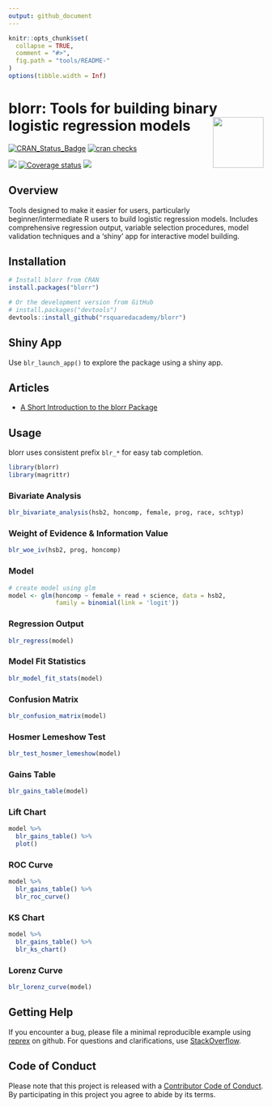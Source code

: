 ```yaml
---
output: github_document
---
```


<!-- README.md is generated from README.Rmd. Please edit that file -->

```r
knitr::opts_chunk$set(
  collapse = TRUE,
  comment = "#>",
  fig.path = "tools/README-"
)
options(tibble.width = Inf)
```

# blorr: Tools for building binary logistic regression models <img src="hex_blorr.png" height="100px" align="right" />

[![CRAN_Status_Badge](http://www.r-pkg.org/badges/version/blorr)](https://cran.r-project.org/package=blorr) [![cran checks](https://cranchecks.info/badges/summary/blorr)](https://cran.r-project.org/web/checks/check_results_blorr.html)

[![](https://cranlogs.r-pkg.org/badges/grand-total/blorr)](https://cran.r-project.org/package=blorr) [![Coverage status](https://codecov.io/gh/rsquaredacademy/blorr/branch/master/graph/badge.svg)](https://codecov.io/github/rsquaredacademy/blorr?branch=master) ![](https://img.shields.io/badge/lifecycle-maturing-blue.svg)

## Overview
 
Tools designed to make it easier for users, particularly beginner/intermediate 
R users to build logistic regression models. Includes comprehensive regression 
output, variable selection procedures, model validation techniques and a 
'shiny' app for interactive model building.

## Installation

```r
# Install blorr from CRAN
install.packages("blorr")

# Or the development version from GitHub
# install.packages("devtools")
devtools::install_github("rsquaredacademy/blorr")
```

## Shiny App

Use `blr_launch_app()` to explore the package using a shiny app.

## Articles

- [A Short Introduction to the blorr Package](https://blorr.rsquaredacademy.com/articles/introduction.html)

## Usage

blorr uses consistent prefix `blr_*` for easy tab completion.

```r
library(blorr)
library(magrittr)
```

### Bivariate Analysis 

```r
blr_bivariate_analysis(hsb2, honcomp, female, prog, race, schtyp)
```

### Weight of Evidence & Information Value

```r
blr_woe_iv(hsb2, prog, honcomp)
```

### Model

```r
# create model using glm
model <- glm(honcomp ~ female + read + science, data = hsb2,
             family = binomial(link = 'logit'))
```

### Regression Output

```r
blr_regress(model)
```

### Model Fit Statistics

```r
blr_model_fit_stats(model)
```

### Confusion Matrix

```r
blr_confusion_matrix(model)
```

### Hosmer Lemeshow Test

```r
blr_test_hosmer_lemeshow(model)
```

### Gains Table

```r
blr_gains_table(model)
```

### Lift Chart

```r
model %>%
  blr_gains_table() %>%
  plot()
```

### ROC Curve

```r
model %>%
  blr_gains_table() %>%
  blr_roc_curve()
```

### KS Chart

```r
model %>%
  blr_gains_table() %>%
  blr_ks_chart()
```

### Lorenz Curve

```r
blr_lorenz_curve(model)
```

## Getting Help

If you encounter a bug, please file a minimal reproducible example using 
[reprex](https://reprex.tidyverse.org/index.html) on github. For questions and 
clarifications, use [StackOverflow](https://stackoverflow.com/).

## Code of Conduct

Please note that this project is released with a [Contributor Code of Conduct](CONDUCT.md). By participating in this project you agree to abide by its terms.

